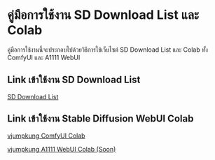 # คู่มือการใช้งาน SD Download List และ Colab
 
คู่มือการใช้งานนี้จะประกอบไปด้วยวิธีการใช้เว็บไซต์ SD Download List และ Colab ทั้ง ComfyUI และ A1111 WebUI

## Link เข้าใช้งาน SD Download List

[SD Download List](https://vjump-sd-download-list.vjumpkung.dynv6.net/download_list/)

## Link เข้าใช้งาน Stable Diffusion WebUI Colab

[vjumpkung ComfyUI Colab](https://colab.research.google.com/github/vjumpkung/vjump-sd-webui-colab/blob/main/vjumpkung_comfyui_colab.ipynb)

[vjumpkung A1111 WebUI Colab (Soon)]()

